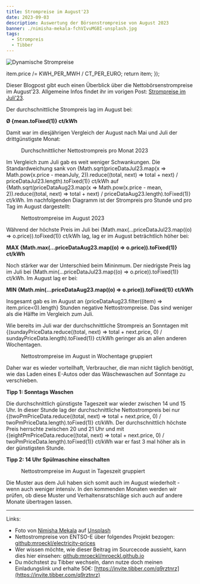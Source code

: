 ```yaml
---
title: Strompreise im August'23
date: 2023-09-03
description: Auswertung der Börsenstrompreise von August 2023
banner: ./nimisha-mekala-fchVIvuMGBI-unsplash.jpg
tags:
  - Strompreis
  - Tibber
---
```


![Dynamische Strompreise](./nimisha-mekala-fchVIvuMGBI-unsplash.jpg)


  item.price /= KWH_PER_MWH / CT_PER_EURO;
  return item;
});


Dieser Blogpost gibt euch einen Überblick über die Nettobörsenstrompreise im August'23.
Allgemeine Infos findet ihr im vorigen Post: [Strompreise im Juli'23](./strompreise-im-juli-23).

Der durchschnittliche Strompreis lag im August bei:

<p style={{ textAlign: "center" }}>
  <b>&#216; {mean.toFixed(1)} ct/kWh</b>
</p>

Damit war im diesjährigen Vergleich der August nach Mai und Juli der drittgünstigste Monat:

<figure>
  <PricesPerMonthChart data={priceData2023} months={[0, 1, 2, 3, 4, 5, 6, 7]} />
  <figcaption>Durchschnittlicher Nettostrompreis pro Monat 2023</figcaption>
</figure>

Im Vergleich zum Juli gab es weit weniger Schwankungen.
Die Standardweichung sank von {Math.sqrt(priceDataJul23.map(x => Math.pow(x.price - meanJuly, 2)).reduce((total, next) => total + next) / priceDataJul23.length).toFixed(1)} ct/kWh auf {Math.sqrt(priceDataAug23.map(x => Math.pow(x.price - mean, 2)).reduce((total, next) => total + next) / priceDataAug23.length).toFixed(1)} ct/kWh.
Im nachfolgenden Diagramm ist der Strompreis pro Stunde und pro Tag im August dargestellt:

<figure>
  <PricesPerDayChart data={priceDataAug23} />
  <figcaption>Nettostrompreise im August 2023</figcaption>
</figure>

Während der höchste Preis im Juli bei {Math.max(...priceDataJul23.map((o) => o.price)).toFixed(1)} ct/kWh lag, lag er im August beträchtlich höher bei:

<p style={{ textAlign: "center" }}>
  <b>MAX {Math.max(...priceDataAug23.map((o) => o.price)).toFixed(1)} ct/kWh</b>
</p>

Noch stärker war der Unterschied beim Mininmum.
Der niedrigste Preis lag im Juli bei {Math.min(...priceDataJul23.map((o) => o.price)).toFixed(1)} ct/kWh.
Im August lag er bei:

<p style={{ textAlign: "center" }}>
  <b>MIN {Math.min(...priceDataAug23.map((o) => o.price)).toFixed(1)} ct/kWh</b>
</p>

Insgesamt gab es im August an {priceDataAug23.filter((item) => item.price<0).length} Stunden negative Nettostrompreise.
Das sind weniger als die Hälfte im Vergleich zum Juli.


Wie bereits im Juli war der durchschnittliche Strompreis an Sonntagen mit {(sundayPriceData.reduce((total, next) => total + next.price, 0) / sundayPriceData.length).toFixed(1)} ct/kWh geringer als an allen anderen Wochentagen.

<figure>
  <PricesPerWeekdayChart data={priceDataAug23} />
  <figcaption>Nettostrompreise im August in Wochentage gruppiert</figcaption>
</figure>


Daher war es wieder vorteilhaft, Verbraucher, die man nicht täglich benötigt, wie das Laden eines E-Autos oder das Wäschewaschen auf Sonntage zu verschieben.

<p style={{ textAlign: "center", border: "2px solid lightblue" }}>
  <b>Tipp 1: Sonntags Waschen</b>
</p>

Die durchschnittlich günstigste Tageszeit war wieder zwischen 14 und 15 Uhr. In dieser Stunde lag der durchschnittliche Nettostrompreis bei nur {(twoPmPriceData.reduce((total, next) => total + next.price, 0) / twoPmPriceData.length).toFixed(1)} ct/kWh.
Der durchschnittlich höchste Preis herrschte zwischen 20 und 21 Uhr und mit {(eightPmPriceData.reduce((total, next) => total + next.price, 0) / twoPmPriceData.length).toFixed(1)} ct/kWh war er fast 3 mal höher als in der günstigsten Stunde.

<p style={{ textAlign: "center", border: "2px solid lightblue" }}>
  <b>Tipp 2: 14 Uhr Spülmaschine einschalten</b>
</p>

<figure>
  <PricesPerHourChart data={priceDataAug23} />
  <figcaption>Nettostrompreise im August in Tageszeit gruppiert</figcaption>
</figure>

Die Muster aus dem Juli haben sich somit auch im August wiederholt - wenn auch weniger intensiv.
In den kommenden Monaten werden wir prüfen, ob diese Muster und Verhaltensratschläge sich auch auf andere Monate übertragen lassen.

---

Links:

- Foto von [Nimisha Mekala](https://unsplash.com/de/@nimisha_mekala?utm_source=unsplash&utm_medium=referral&utm_content=creditCopyText) auf [Unsplash](https://unsplash.com/de/fotos/fchVIvuMGBI?utm_source=unsplash&utm_medium=referral&utm_content=creditCopyText)
- Nettostrompreise von ENTSO-E über folgendes Projekt bezogen: [github:mroeckl/electricity-prices](https://github.com/mroeckl/electricity-prices)
- Wer wissen möchte, wie dieser Beitrag im Sourcecode aussieht, kann dies hier einsehen: [github:mroeckl/mroeckl.github.io](https://github.com/mroeckl/mroeckl.github.io/tree/master/content/posts/2023/08/30)
- Du möchstest zu Tibber wechseln, dann nutze doch meinen Einladungslink und erhalte 50€: [https://invite.tibber.com/q9rztnrz](https://invite.tibber.com/q9rztnrz)
